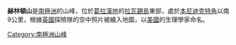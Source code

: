 {{coord|66|15|S|66|42|W|source:GNIS|display=title}}

'''赫林頓山'''是[[南極洲|南極洲]]的山峰，位於[[葛拉漢地|葛拉漢地]]的[[拉瓦錫島|拉瓦錫島]]東部，處於[[本尼迪克特角|本尼迪克特角]]以南9公里，根據[[英國|英國]]探險隊的空中照片被繪入地圖，以[[美國|美國]]的生理學家命名。

{{DEFAULTSORT:Herrington Hill}}
[[Category:南極洲山峰|Category:南極洲山峰]]


{{Biscoes-geo-stub}}